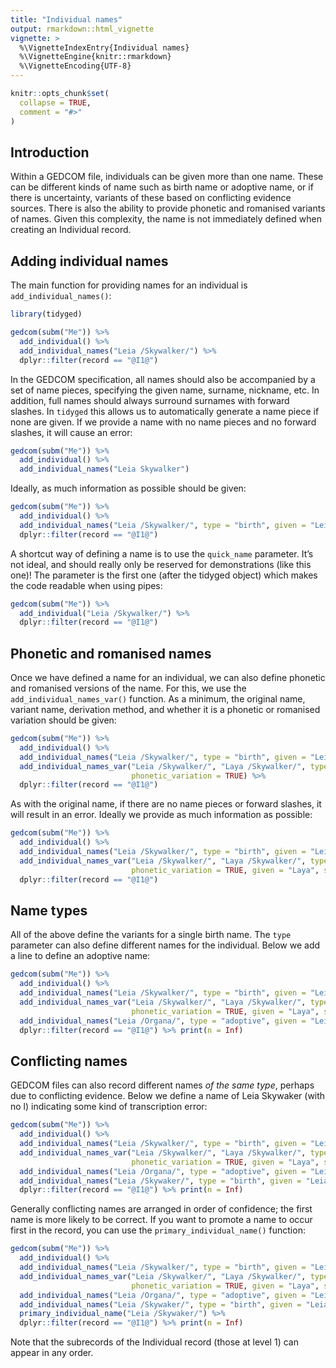 ```yaml
---
title: "Individual names"
output: rmarkdown::html_vignette
vignette: >
  %\VignetteIndexEntry{Individual names}
  %\VignetteEngine{knitr::rmarkdown}
  %\VignetteEncoding{UTF-8}
---
```


```r
knitr::opts_chunk$set(
  collapse = TRUE,
  comment = "#>"
)
```


## Introduction

Within a GEDCOM file, individuals can be given more than one name. These can be different kinds of name such as birth name or adoptive name, or if there is uncertainty, variants of these based on conflicting evidence sources. There is also the ability to provide phonetic and romanised variants of names. Given this complexity, the name is not immediately defined when creating an Individual record.

## Adding individual names

The main function for providing names for an individual is `add_individual_names()`:

```r
library(tidyged)

gedcom(subm("Me")) %>% 
  add_individual() %>% 
  add_individual_names("Leia /Skywalker/") %>% 
  dplyr::filter(record == "@I1@")
```

In the GEDCOM specification, all names should also be accompanied by a set of name pieces, specifying the given name, surname, nickname, etc. In addition, full names should always surround surnames with forward slashes. In `tidyged` this allows us to automatically generate a name piece if none are given. If we provide a name with no name pieces and no forward slashes, it will cause an error:

```r
gedcom(subm("Me")) %>% 
  add_individual() %>% 
  add_individual_names("Leia Skywalker")
```

Ideally, as much information as possible should be given:

```r
gedcom(subm("Me")) %>% 
  add_individual() %>% 
  add_individual_names("Leia /Skywalker/", type = "birth", given = "Leia", surname = "Skywalker") %>% 
  dplyr::filter(record == "@I1@")
```

A shortcut way of defining a name is to use the `quick_name` parameter. It's not ideal, and should really only be reserved for demonstrations (like this one)! The parameter is the first one (after the tidyged object) which makes the code readable when using pipes:

```r
gedcom(subm("Me")) %>% 
  add_individual("Leia /Skywalker/") %>% 
  dplyr::filter(record == "@I1@")
```

## Phonetic and romanised names

Once we have defined a name for an individual, we can also define phonetic and romanised versions of the name. For this, we use the `add_individual_names_var()` function. As a minimum, the original name, variant name, derivation method, and whether it is a phonetic or romanised variation should be given:

```r
gedcom(subm("Me")) %>% 
  add_individual() %>% 
  add_individual_names("Leia /Skywalker/", type = "birth", given = "Leia", surname = "Skywalker") %>% 
  add_individual_names_var("Leia /Skywalker/", "Laya /Skywalker/", type = "As spoken",
                           phonetic_variation = TRUE) %>% 
  dplyr::filter(record == "@I1@")
```


As with the original name, if there are no name pieces or forward slashes, it will result in an error. Ideally we provide as much information as possible:

```r
gedcom(subm("Me")) %>% 
  add_individual() %>% 
  add_individual_names("Leia /Skywalker/", type = "birth", given = "Leia", surname = "Skywalker") %>% 
  add_individual_names_var("Leia /Skywalker/", "Laya /Skywalker/", type = "As spoken", 
                           phonetic_variation = TRUE, given = "Laya", surname = "Skywalker") %>% 
  dplyr::filter(record == "@I1@")
```


## Name types

All of the above define the variants for a single birth name. The `type` parameter can also define different names for the individual. Below we add a line to define an adoptive name:

```r
gedcom(subm("Me")) %>% 
  add_individual() %>% 
  add_individual_names("Leia /Skywalker/", type = "birth", given = "Leia", surname = "Skywalker") %>% 
  add_individual_names_var("Leia /Skywalker/", "Laya /Skywalker/", type = "As spoken", 
                           phonetic_variation = TRUE, given = "Laya", surname = "Skywalker") %>% 
  add_individual_names("Leia /Organa/", type = "adoptive", given = "Leia", surname = "Organa") %>% 
  dplyr::filter(record == "@I1@") %>% print(n = Inf)
```

## Conflicting names

GEDCOM files can also record different names *of the same type*, perhaps due to conflicting evidence. Below we define a name of Leia Skywaker (with no l) indicating some kind of transcription error:

```r
gedcom(subm("Me")) %>% 
  add_individual() %>% 
  add_individual_names("Leia /Skywalker/", type = "birth", given = "Leia", surname = "Skywalker") %>% 
  add_individual_names_var("Leia /Skywalker/", "Laya /Skywalker/", type = "As spoken", 
                           phonetic_variation = TRUE, given = "Laya", surname = "Skywalker") %>% 
  add_individual_names("Leia /Organa/", type = "adoptive", given = "Leia", surname = "Organa") %>% 
  add_individual_names("Leia /Skywaker/", type = "birth", given = "Leia", surname = "Skywaker") %>%
  dplyr::filter(record == "@I1@") %>% print(n = Inf)
```

Generally conflicting names are arranged in order of confidence; the first name is more likely to be correct. If you want to promote a name to occur first in the record, you can use the `primary_individual_name()` function:

```r
gedcom(subm("Me")) %>% 
  add_individual() %>% 
  add_individual_names("Leia /Skywalker/", type = "birth", given = "Leia", surname = "Skywalker") %>% 
  add_individual_names_var("Leia /Skywalker/", "Laya /Skywalker/", type = "As spoken", 
                           phonetic_variation = TRUE, given = "Laya", surname = "Skywalker") %>% 
  add_individual_names("Leia /Organa/", type = "adoptive", given = "Leia", surname = "Organa") %>% 
  add_individual_names("Leia /Skywaker/", type = "birth", given = "Leia", surname = "Skywaker") %>%
  primary_individual_name("Leia /Skywaker/") %>% 
  dplyr::filter(record == "@I1@") %>% print(n = Inf)
```

Note that the subrecords of the Individual record (those at level 1) can appear in any order.


